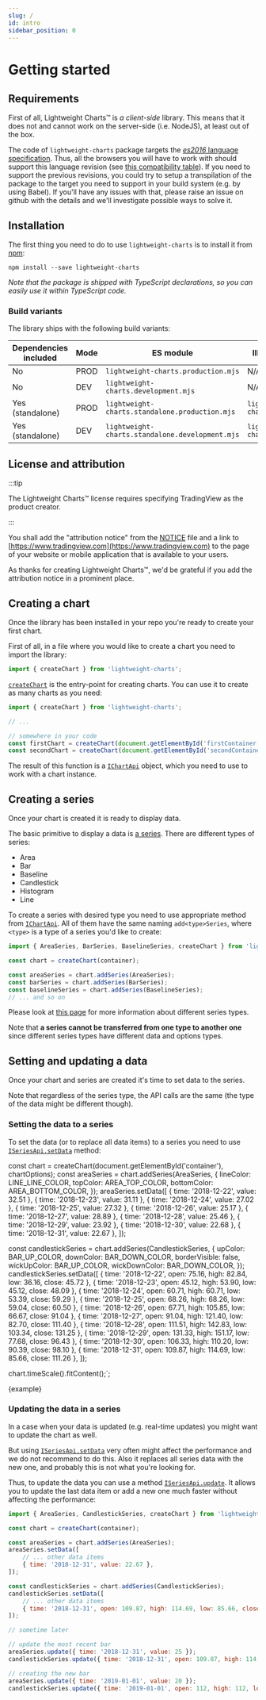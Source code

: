 ```yaml
---
slug: /
id: intro
sidebar_position: 0
---
```


# Getting started

## Requirements

First of all, Lightweight Charts™ is _a client-side_ library.
This means that it does not and cannot work on the server-side (i.e. NodeJS), at least out of the box.

The code of `lightweight-charts` package targets the [_es2016_ language specification](https://262.ecma-international.org/7.0/).
Thus, all the browsers you will have to work with should support this language revision (see [this compatibility table](https://kangax.github.io/compat-table/es2016plus/)).
If you need to support the previous revisions, you could try to setup a transpilation of the package to the target you need to support in your build system (e.g. by using Babel).
If you'll have any issues with that, please raise an issue on github with the details and we'll investigate possible ways to solve it.

## Installation

The first thing you need to do to use `lightweight-charts` is to install it from [npm](https://www.npmjs.com/):

```console
npm install --save lightweight-charts
```

_Note that the package is shipped with TypeScript declarations, so you can easily use it within TypeScript code._

### Build variants

The library ships with the following build variants:

|Dependencies included|Mode|ES module|IIFE (`window.LightweightCharts`)|
|-|-|-|-|
|No|PROD|`lightweight-charts.production.mjs`|N/A|
|No|DEV|`lightweight-charts.development.mjs`|N/A|
|Yes (standalone)|PROD|`lightweight-charts.standalone.production.mjs`|`lightweight-charts.standalone.production.js`|
|Yes (standalone)|DEV|`lightweight-charts.standalone.development.mjs`|`lightweight-charts.standalone.development.js`|

## License and attribution

:::tip

The Lightweight Charts™ license requires specifying TradingView as the product creator.

:::

You shall add the "attribution notice" from the [NOTICE](https://github.com/tradingview/lightweight-charts/blob/master/NOTICE) file and a link to [https://www.tradingview.com](https://www.tradingview.com) to the page of your website or mobile application that is available to your users.

As thanks for creating Lightweight Charts™, we'd be grateful if you add the attribution notice in a prominent place.

## Creating a chart

Once the library has been installed in your repo you're ready to create your first chart.

First of all, in a file where you would like to create a chart you need to import the library:

```js
import { createChart } from 'lightweight-charts';
```

[`createChart`](/api/functions/createChart.md) is the entry-point for creating charts. You can use it to create as many charts as you need:

```js
import { createChart } from 'lightweight-charts';

// ...

// somewhere in your code
const firstChart = createChart(document.getElementById('firstContainer'));
const secondChart = createChart(document.getElementById('secondContainer'));
```

The result of this function is a [`IChartApi`](/api/interfaces/IChartApi.md) object, which you need to use to work with a chart instance.

## Creating a series

Once your chart is created it is ready to display data.

The basic primitive to display a data is [a series](/api/interfaces/ISeriesApi.md).
There are different types of series:

- Area
- Bar
- Baseline
- Candlestick
- Histogram
- Line

To create a series with desired type you need to use appropriate method from [`IChartApi`](/api/interfaces/IChartApi.md).
All of them have the same naming `add<type>Series`, where `<type>` is a type of a series you'd like to create:

```js
import { AreaSeries, BarSeries, BaselineSeries, createChart } from 'lightweight-charts';

const chart = createChart(container);

const areaSeries = chart.addSeries(AreaSeries);
const barSeries = chart.addSeries(BarSeries);
const baselineSeries = chart.addSeries(BaselineSeries);
// ... and so on
```

Please look at [this page](/series-types.mdx) for more information about different series types.

Note that **a series cannot be transferred from one type to another one** since different series types have different data and options types.

## Setting and updating a data

Once your chart and series are created it's time to set data to the series.

Note that regardless of the series type, the API calls are the same (the type of the data might be different though).

### Setting the data to a series

To set the data (or to replace all data items) to a series you need to use [`ISeriesApi.setData`](/api/interfaces/ISeriesApi.md#setdata) method:

const chart = createChart(document.getElementById('container'), chartOptions);
const areaSeries = chart.addSeries(AreaSeries, {
    lineColor: LINE_LINE_COLOR, topColor: AREA_TOP_COLOR,
    bottomColor: AREA_BOTTOM_COLOR,
});
areaSeries.setData([
    { time: '2018-12-22', value: 32.51 },
    { time: '2018-12-23', value: 31.11 },
    { time: '2018-12-24', value: 27.02 },
    { time: '2018-12-25', value: 27.32 },
    { time: '2018-12-26', value: 25.17 },
    { time: '2018-12-27', value: 28.89 },
    { time: '2018-12-28', value: 25.46 },
    { time: '2018-12-29', value: 23.92 },
    { time: '2018-12-30', value: 22.68 },
    { time: '2018-12-31', value: 22.67 },
]);

const candlestickSeries = chart.addSeries(CandlestickSeries, {
    upColor: BAR_UP_COLOR, downColor: BAR_DOWN_COLOR, borderVisible: false,
    wickUpColor: BAR_UP_COLOR, wickDownColor: BAR_DOWN_COLOR,
});
candlestickSeries.setData([
    { time: '2018-12-22', open: 75.16, high: 82.84, low: 36.16, close: 45.72 },
    { time: '2018-12-23', open: 45.12, high: 53.90, low: 45.12, close: 48.09 },
    { time: '2018-12-24', open: 60.71, high: 60.71, low: 53.39, close: 59.29 },
    { time: '2018-12-25', open: 68.26, high: 68.26, low: 59.04, close: 60.50 },
    { time: '2018-12-26', open: 67.71, high: 105.85, low: 66.67, close: 91.04 },
    { time: '2018-12-27', open: 91.04, high: 121.40, low: 82.70, close: 111.40 },
    { time: '2018-12-28', open: 111.51, high: 142.83, low: 103.34, close: 131.25 },
    { time: '2018-12-29', open: 131.33, high: 151.17, low: 77.68, close: 96.43 },
    { time: '2018-12-30', open: 106.33, high: 110.20, low: 90.39, close: 98.10 },
    { time: '2018-12-31', open: 109.87, high: 114.69, low: 85.66, close: 111.26 },
]);

chart.timeScale().fitContent();`;

<CodeBlock className="language-js" replaceThemeConstants chart>{example}</CodeBlock>

### Updating the data in a series

In a case when your data is updated (e.g. real-time updates) you might want to update the chart as well.

But using [`ISeriesApi.setData`](/api/interfaces/ISeriesApi.md#setdata) very often might affect the performance and we do not recommend to do this.
Also it replaces all series data with the new one, and probably this is not what you're looking for.

Thus, to update the data you can use a method [`ISeriesApi.update`](/api/interfaces/ISeriesApi.md#update).
It allows you to update the last data item or add a new one much faster without affecting the performance:

```js
import { AreaSeries, CandlestickSeries, createChart } from 'lightweight-charts';

const chart = createChart(container);

const areaSeries = chart.addSeries(AreaSeries);
areaSeries.setData([
    // ... other data items
    { time: '2018-12-31', value: 22.67 },
]);

const candlestickSeries = chart.addSeries(CandlestickSeries);
candlestickSeries.setData([
    // ... other data items
    { time: '2018-12-31', open: 109.87, high: 114.69, low: 85.66, close: 111.26 },
]);

// sometime later

// update the most recent bar
areaSeries.update({ time: '2018-12-31', value: 25 });
candlestickSeries.update({ time: '2018-12-31', open: 109.87, high: 114.69, low: 85.66, close: 112 });

// creating the new bar
areaSeries.update({ time: '2019-01-01', value: 20 });
candlestickSeries.update({ time: '2019-01-01', open: 112, high: 112, low: 100, close: 101 });
```
